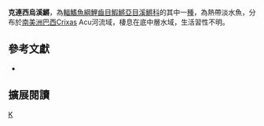 {{Speciesbox 
| taxon = Melanorivulus crixas
| status = NE
| status_system = IUCN3.1
| authority =  [[Costa|Costa]], 2007
| synonyms = *''Rivulus crixas ,Costa, 2007 ''
}}
'''克連西烏溪鱂'''，為[[輻鰭魚綱|輻鰭魚綱]][[鯉齒目|鯉齒目]][[鰕鱂亞目|鰕鱂亞目]][[溪鱂科|溪鱂科]]的其中一[[種|種]]，為熱帶淡水魚，分布於[[南美洲|南美洲]][[巴西|巴西]]Crixas Acu河流域，棲息在底中層水域，生活習性不明。
== 參考文獻 ==
*{{FishBase_species|genus=Melanorivulus|species=crixas|year=2014|month=9}}

== 擴展閱讀 ==
{{refbegin}}
{{wikispecies-inline|Melanorivulus crixas|克連西烏溪鱂}}
{{refend}}
{{Taxonbar|from=Q5666529}}

[[Category:烏溪鱂屬|K]]


{{魚類小作品}}